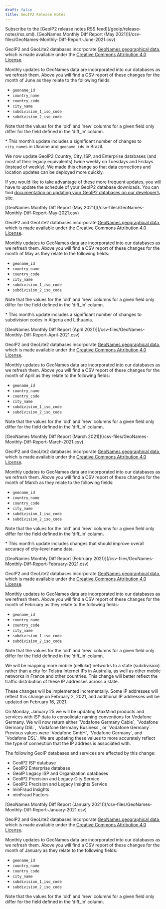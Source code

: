 ```yaml
---
draft: false
title: GeoIP2 Release Notes
---
```


<Alert type="info">
Subscribe to the [GeoIP2 release notes RSS feed](/geoip/release-notes/rss.xml).
</Alert>

<ReleaseNote date="2021-06-14" title="GeoNames Monthly Diff Report June 2021">
[GeoNames Monthly Diff Report (May 2021)](/csv-files/GeoNames-Monthly-Diff-Report-June-2021.csv)

GeoIP2 and GeoLite2 databases incorporate [GeoNames geographical
data](https://www.geonames.org/), which is made available under the [Creative
Commons Attribution 4.0 License](https://creativecommons.org/licenses/by/4.0/).

Monthly updates to GeoNames data are incorporated into our databases as we
refresh them. Above you will find a CSV report of these changes for the month
of June as they relate to the following fields:

- `geoname_id`
- `country_name`
- `country_code`
- `city_name`
- `subdivision_1_iso_code`
- `subdivision_2_iso_code`

Note that the values for the 'old' and ‘new’ columns for a given field only
differ for the field defined in the ‘diff_in’ column.

\* This month’s update includes a significant number of changes to `city_name`s
in Ukraine and `geoname_id`s in Brazil.
</ReleaseNote>

<ReleaseNote date="2021-06-08" title="Twice weekly updates for some GeoIP2 databases">
We now update GeoIP2 Country, City, ISP, and Enterprise databases (and most of
their legacy equivalents) twice weekly on Tuesdays and Fridays (instead of
weekly). We made this change so that data corrections and location updates can
be deployed more quickly.

If you would like to take advantage of these more frequent updates, you will
have to update the schedule of your GeoIP2 database downloads. You can find
[documentation on updating your GeoIP2 databases on our developer’s 
site](https://dev.maxmind.com/geoip/updating-databases).
</ReleaseNote>

<ReleaseNote date="2021-05-10" title="GeoNames Monthly Diff Report May 2021">
[GeoNames Monthly Diff Report (May 2021)](/csv-files/GeoNames-Monthly-Diff-Report-May-2021.csv)

GeoIP2 and GeoLite2 databases incorporate [GeoNames geographical
data](https://www.geonames.org/), which is made available under the [Creative
Commons Attribution 4.0 License](https://creativecommons.org/licenses/by/4.0/).

Monthly updates to GeoNames data are incorporated into our databases as we
refresh them. Above you will find a CSV report of these changes for the month
of May as they relate to the following fields:

- `geoname_id`
- `country_name`
- `country_code`
- `city_name`
- `subdivision_1_iso_code`
- `subdivision_2_iso_code`

Note that the values for the 'old' and ‘new’ columns for a given field only
differ for the field defined in the ‘diff_in’ column.

\* This month’s update includes a significant number of changes to subdivision
codes in Algeria and Lithuania.
</ReleaseNote>

<ReleaseNote date="2021-04-09" title="GeoNames Monthly Diff Report April 2021">
[GeoNames Monthly Diff Report (April 2021)](/csv-files/GeoNames-Monthly-Diff-Report-April-2021.csv)

GeoIP2 and GeoLite2 databases incorporate [GeoNames geographical
data](https://www.geonames.org/), which is made available under the [Creative
Commons Attribution 4.0 License](https://creativecommons.org/licenses/by/4.0/).

Monthly updates to GeoNames data are incorporated into our databases as we
refresh them. Above you will find a CSV report of these changes for the month
of April as they relate to the following fields:

- `geoname_id`
- `country_name`
- `country_code`
- `city_name`
- `subdivision_1_iso_code`
- `subdivision_2_iso_code`

Note that the values for the 'old' and ‘new’ columns for a given field only
differ for the field defined in the ‘diff_in’ column.
</ReleaseNote>

<ReleaseNote date="2021-03-09" title="GeoNames Monthly Diff Report March 2021">
[GeoNames Monthly Diff Report (March 2021)](/csv-files/GeoNames-Monthly-Diff-Report-March-2021.csv)

GeoIP2 and GeoLite2 databases incorporate [GeoNames geographical
data](https://www.geonames.org/), which is made available under the [Creative
Commons Attribution 4.0 License](https://creativecommons.org/licenses/by/4.0/).

Monthly updates to GeoNames data are incorporated into our databases as we
refresh them. Above you will find a CSV report of these changes for the month
of March as they relate to the following fields:

- `geoname_id`
- `country_name`
- `country_code`
- `city_name`
- `subdivision_1_iso_code`
- `subdivision_2_iso_code`

Note that the values for the 'old' and ‘new’ columns for a given field only
differ for the field defined in the ‘diff_in’ column.

\* This month’s update includes changes that should improve overall accuracy of
city-level name data.
</ReleaseNote>

<ReleaseNote date="2021-02-11" title="GeoNames Monthly Diff Report February 2021">
[GeoNames Monthly Diff Report (February 2021)](/csv-files/GeoNames-Monthly-Diff-Report-February-2021.csv)

GeoIP2 and GeoLite2 databases incorporate [GeoNames geographical
data](https://www.geonames.org/), which is made available under the [Creative
Commons Attribution 4.0 License](https://creativecommons.org/licenses/by/4.0/).

Monthly updates to GeoNames data are incorporated into our databases as we
refresh them. Above you will find a CSV report of these changes for the month
of February as they relate to the following fields:

- `geoname_id`
- `country_name`
- `country_code`
- `city_name`
- `subdivision_1_iso_code`
- `subdivision_2_iso_code`

Note that the values for the 'old' and ‘new’ columns for a given field only
differ for the field defined in the ‘diff_in’ column.
</ReleaseNote>

<ReleaseNote date="2021-01-29" title="Mapping more Telstra Internet mobile networks to a state">
We will be mapping more mobile (cellular) networks to a state (subdivision)
rather than a city for Telstra Internet IPs in Australia, as well as other
mobile networks in France and other countries. This change will better reflect
the traffic distribution of these IP addresses across a state.

These changes will be implemented incrementally. Some IP addresses will reflect
this change on February 2, 2021, and additional IP addresses will be updated on
February 16, 2021.
</ReleaseNote>

<ReleaseNote date="2021-01-22" title="Change to Vodafone Germany ISP name">
On Monday, January 25 we will be updating MaxMind products and services with
ISP data to consolidate naming conventions for Vodafone Germany. We will now
return either `Vodafone Germany Cable`, `Vodafone Germany DSL`, `Vodafone
Germany Business`, or `Vodafone Germany`. Previous values were `Vodafone GmbH`,
`Vodafone Germany`, and `Vodafone DSL`. We are updating these values to more
accurately reflect the type of connection that the IP address is associated
with.

The following GeoIP databases and services are affected by this change:

- GeoIP2 ISP database
- GeoIP2 Enterprise database
- GeoIP Legacy ISP and Organization databases
- GeoIP2 Precision and Legacy City Service
- GeoIP2 Precision and Legacy Insights Service
- minFraud Insights
- minFraud Factors
</ReleaseNote>

<ReleaseNote date="2021-01-11" title="GeoNames Monthly Diff Report January 2021">
[GeoNames Monthly Diff Report (January 2021)](/csv-files/GeoNames-Monthly-Diff-Report-January-2021.csv)

GeoIP2 and GeoLite2 databases incorporate [GeoNames geographical
data](https://www.geonames.org/), which is made available under the [Creative
Commons Attribution 4.0 License](https://creativecommons.org/licenses/by/4.0/).

Monthly updates to GeoNames data are incorporated into our databases as we
refresh them. Above you will find a CSV report of these changes for the month
of January as they relate to the following fields:

- `geoname_id`
- `country_name`
- `country_code`
- `city_name`
- `subdivision_1_iso_code`
- `subdivision_2_iso_code`

Note that the values for the 'old' and ‘new’ columns for a given field only
differ for the field defined in the ‘diff_in’ column.
</ReleaseNote>
